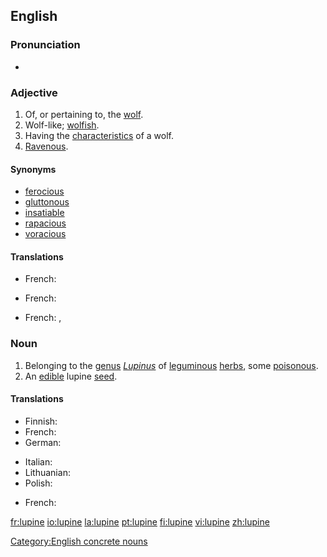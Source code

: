 ==English==

===Pronunciation===
* {{hyphenation|lu"pine}}

===Adjective===
{{en-adj}}

# Of, or pertaining to, the [[wolf]].
# Wolf-like; [[wolfish]].
# Having the [[characteristic]]s of a wolf.
# [[ravenous|Ravenous]].

====Synonyms====
* [[ferocious]]
* [[gluttonous]]
* [[insatiable]]
* [[rapacious]]
* [[voracious]]

====Translations====
{{trans-top|wolf-like}}
* French: {{t+|fr|lupin}}
{{trans-mid}}
{{trans-bottom}}

{{trans-top|having the characteristics of a wolf}}
* French: {{t+|fr|lupin}}
{{trans-mid}}
{{trans-bottom}}

{{trans-top|ravenous}}
* French: {{t+|fr|lupin}}, {{t+|fr|vorace}}
{{trans-mid}}
{{trans-bottom}}

===Noun===
{{wikipedia|Lupin}}
{{en-noun}}

# Belonging to the [[genus]] ''[[Lupinus]]'' of [[leguminous]] [[herb]]s, some [[poisonous]].
# An [[edible]] lupine [[seed]].

====Translations====
{{trans-top|plant of genus Lupinus}}
* Finnish: {{t-|fi|lupiini}}
* French: {{t+|fr|lupin|m}}
* German: {{t-|de|Lupine|f}}
{{trans-mid}}
* Italian: {{t-|it|lupino|m}}
* Lithuanian: {{t-|lt|lubinas|xs=Lithuanian}}
* Polish: {{t-|pl|łubin|m}}
{{trans-bottom}}

{{trans-top|an edible lupine seed}}
* French: {{t+|fr|lupin}}
{{trans-mid}}
{{trans-bottom}}

[[Category:English concrete nouns]]

[[fr:lupine]]
[[io:lupine]]
[[la:lupine]]
[[pt:lupine]]
[[fi:lupine]]
[[vi:lupine]]
[[zh:lupine]]